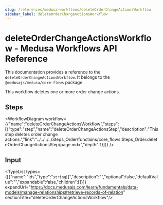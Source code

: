 ```yaml
---
slug: /references/medusa-workflows/deleteOrderChangeActionsWorkflow
sidebar_label: deleteOrderChangeActionsWorkflow
---
```



# deleteOrderChangeActionsWorkflow - Medusa Workflows API Reference

This documentation provides a reference to the `deleteOrderChangeActionsWorkflow`. It belongs to the `@medusajs/medusa/core-flows` package.

This workflow deletes one or more order change actions.

## Steps

<WorkflowDiagram workflow={{"name":"deleteOrderChangeActionsWorkflow","steps":[{"type":"step","name":"deleteOrderChangeActionsStep","description":"This step deletes order change actions.","link":"../../../../Steps_Order/functions/core_flows.Steps_Order.deleteOrderChangeActionsStep/page.mdx","depth":1}]}} />

## Input

<TypeList types={[{"name":"ids","type":"`string`[]","description":"","optional":false,"defaultValue":"","expandable":false,"children":[]}]} expandUrl="https://docs.medusajs.com/learn/fundamentals/data-models/manage-relationships#retrieve-records-of-relation" sectionTitle="deleteOrderChangeActionsWorkflow"/>
